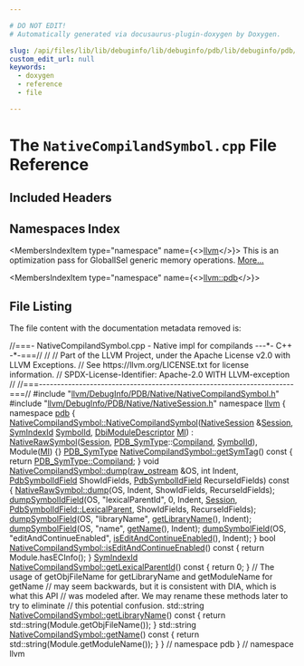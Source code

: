 ```yaml
---

# DO NOT EDIT!
# Automatically generated via docusaurus-plugin-doxygen by Doxygen.

slug: /api/files/lib/lib/debuginfo/lib/debuginfo/pdb/lib/debuginfo/pdb/native/nativecompilandsymbol-cpp
custom_edit_url: null
keywords:
  - doxygen
  - reference
  - file

---
```





# The `NativeCompilandSymbol.cpp` File Reference

<DoxygenPage pluginConfig={pluginConfig}>



## Included Headers

<IncludesList>
<IncludesListItem
  filePath="llvm/DebugInfo/PDB/Native/NativeCompilandSymbol.h"
  permalink="/docs/api/files/include/include/llvm/include/llvm/debuginfo/include/llvm/debuginfo/pdb/include/llvm/debuginfo/pdb/native/nativecompilandsymbol-h"
  isLocal="true" />
<IncludesListItem
  filePath="llvm/DebugInfo/PDB/Native/NativeSession.h"
  permalink="/docs/api/files/include/include/llvm/include/llvm/debuginfo/include/llvm/debuginfo/pdb/include/llvm/debuginfo/pdb/native/nativesession-h"
  isLocal="true" />
</IncludesList>

## Namespaces Index

<MembersIndex>

<MembersIndexItem
  type="namespace"
  name={<><a href="/docs/api/namespaces/llvm">llvm</a></>}>
This is an optimization pass for GlobalISel generic memory operations. <a href="/docs/api/namespaces/llvm/#details">More...</a>
</MembersIndexItem>

<MembersIndexItem
  type="namespace"
  name={<><a href="/docs/api/namespaces/llvm/pdb">llvm::pdb</a></>}>
</MembersIndexItem>

</MembersIndex>


## File Listing

The file content with the documentation metadata removed is:

<ProgramListing>

<Link id="l00001" /><CodeLine lineNumber="1"><Highlight kind="comment">//===- NativeCompilandSymbol.cpp - Native impl for compilands ---&#42;- C++ -&#42;-===//</Highlight><Highlight kind="normal"></Highlight></CodeLine>
<Link id="l00002" /><CodeLine lineNumber="2"><Highlight kind="normal"></Highlight><Highlight kind="comment">//</Highlight><Highlight kind="normal"></Highlight></CodeLine>
<Link id="l00003" /><CodeLine lineNumber="3"><Highlight kind="normal"></Highlight><Highlight kind="comment">// Part of the LLVM Project, under the Apache License v2.0 with LLVM Exceptions.</Highlight><Highlight kind="normal"></Highlight></CodeLine>
<Link id="l00004" /><CodeLine lineNumber="4"><Highlight kind="normal"></Highlight><Highlight kind="comment">// See https://llvm.org/LICENSE.txt for license information.</Highlight><Highlight kind="normal"></Highlight></CodeLine>
<Link id="l00005" /><CodeLine lineNumber="5"><Highlight kind="normal"></Highlight><Highlight kind="comment">// SPDX-License-Identifier: Apache-2.0 WITH LLVM-exception</Highlight><Highlight kind="normal"></Highlight></CodeLine>
<Link id="l00006" /><CodeLine lineNumber="6"><Highlight kind="normal"></Highlight><Highlight kind="comment">//</Highlight><Highlight kind="normal"></Highlight></CodeLine>
<Link id="l00007" /><CodeLine lineNumber="7"><Highlight kind="normal"></Highlight><Highlight kind="comment">//===----------------------------------------------------------------------===//</Highlight><Highlight kind="normal"></Highlight></CodeLine>
<Link id="l00008" /><CodeLine lineNumber="8"><Highlight kind="normal"></Highlight></CodeLine>
<Link id="l00009" /><CodeLine lineNumber="9"><Highlight kind="normal"></Highlight><Highlight kind="preprocessor">#include &quot;<a href="/docs/api/files/include/include/llvm/include/llvm/debuginfo/include/llvm/debuginfo/pdb/include/llvm/debuginfo/pdb/native/nativecompilandsymbol-h">llvm/DebugInfo/PDB/Native/NativeCompilandSymbol.h</a>&quot;</Highlight><Highlight kind="normal"></Highlight></CodeLine>
<Link id="l00010" /><CodeLine lineNumber="10"><Highlight kind="normal"></Highlight><Highlight kind="preprocessor">#include &quot;<a href="/docs/api/files/include/include/llvm/include/llvm/debuginfo/include/llvm/debuginfo/pdb/include/llvm/debuginfo/pdb/native/nativesession-h">llvm/DebugInfo/PDB/Native/NativeSession.h</a>&quot;</Highlight><Highlight kind="normal"></Highlight></CodeLine>
<Link id="l00011" /><CodeLine lineNumber="11"><Highlight kind="normal"></Highlight></CodeLine>
<Link id="l00012" /><CodeLine lineNumber="12"><Highlight kind="normal"></Highlight><Highlight kind="keyword">namespace </Highlight><Highlight kind="normal"><a href="/docs/api/namespaces/llvm">llvm</a> &#123;</Highlight></CodeLine>
<Link id="l00013" /><CodeLine lineNumber="13"><Highlight kind="normal"></Highlight><Highlight kind="keyword">namespace </Highlight><Highlight kind="normal"><a href="/docs/api/namespaces/llvm/pdb">pdb</a> &#123;</Highlight></CodeLine>
<Link id="l00014" /><CodeLine lineNumber="14"><Highlight kind="normal"></Highlight></CodeLine>
<Link id="l00015" /><CodeLine lineNumber="15" lineLink="/docs/api/classes/llvm/pdb/nativecompilandsymbol/#ad62c5e6cb175f80c144a875071056d8d"><Highlight kind="normal"><a href="/docs/api/classes/llvm/pdb/nativecompilandsymbol/#ad62c5e6cb175f80c144a875071056d8d">NativeCompilandSymbol::NativeCompilandSymbol</a>(<a href="/docs/api/classes/llvm/pdb/nativesession">NativeSession</a> &amp;<a href="/docs/api/classes/llvm/pdb/nativerawsymbol/#ae264b7462dfb57a16a94b8f871f52920">Session</a>,</Highlight></CodeLine>
<Link id="l00016" /><CodeLine lineNumber="16"><Highlight kind="normal">                                             <a href="/docs/api/namespaces/llvm/pdb/#a0d95a0af7fff523a0a4bfb7f6b578d12">SymIndexId</a> <a href="/docs/api/classes/llvm/pdb/nativerawsymbol/#a175ded6821ed70bde0ecba19b38f2b88">SymbolId</a>,</Highlight></CodeLine>
<Link id="l00017" /><CodeLine lineNumber="17"><Highlight kind="normal">                                             <a href="/docs/api/classes/llvm/pdb/dbimoduledescriptor">DbiModuleDescriptor</a> <a href="/docs/api/files/lib/lib/codegen/lib/codegen/globalisel/irtranslator-cpp/#abe44dfdea65b4f7e11e0a608ab708b76">MI</a>)</Highlight></CodeLine>
<Link id="l00018" /><CodeLine lineNumber="18"><Highlight kind="normal">    : <a href="/docs/api/classes/llvm/pdb/nativerawsymbol/#a4cbeed8a0b429b5aea245873a199f97b">NativeRawSymbol</a>(<a href="/docs/api/classes/llvm/pdb/nativerawsymbol/#ae264b7462dfb57a16a94b8f871f52920">Session</a>, <a href="/docs/api/namespaces/llvm/pdb/#a33e853ec74d48b1340d1d4bae772d30b">PDB&#95;SymType</a>::<a href="/docs/api/namespaces/llvm/pdb/#a33e853ec74d48b1340d1d4bae772d30ba247232063f777fa3c2371e077db8b61b">Compiland</a>, <a href="/docs/api/classes/llvm/pdb/nativerawsymbol/#a175ded6821ed70bde0ecba19b38f2b88">SymbolId</a>), Module(<a href="/docs/api/files/lib/lib/codegen/lib/codegen/globalisel/irtranslator-cpp/#abe44dfdea65b4f7e11e0a608ab708b76">MI</a>) &#123;&#125;</Highlight></CodeLine>
<Link id="l00019" /><CodeLine lineNumber="19"><Highlight kind="normal"></Highlight></CodeLine>
<Link id="l00020" /><CodeLine lineNumber="20" lineLink="/docs/api/classes/llvm/pdb/nativecompilandsymbol/#a653016daec4cc717dd1cc7186b2d982f"><Highlight kind="normal"><a href="/docs/api/namespaces/llvm/pdb/#a33e853ec74d48b1340d1d4bae772d30b">PDB&#95;SymType</a> <a href="/docs/api/classes/llvm/pdb/nativecompilandsymbol/#a653016daec4cc717dd1cc7186b2d982f">NativeCompilandSymbol::getSymTag</a>()</Highlight><Highlight kind="keyword"> const </Highlight><Highlight kind="normal">&#123;</Highlight></CodeLine>
<Link id="l00021" /><CodeLine lineNumber="21"><Highlight kind="normal">  </Highlight><Highlight kind="keywordflow">return</Highlight><Highlight kind="normal"> <a href="/docs/api/namespaces/llvm/pdb/#a33e853ec74d48b1340d1d4bae772d30ba247232063f777fa3c2371e077db8b61b">PDB&#95;SymType::Compiland</a>;</Highlight></CodeLine>
<Link id="l00022" /><CodeLine lineNumber="22"><Highlight kind="normal">&#125;</Highlight></CodeLine>
<Link id="l00023" /><CodeLine lineNumber="23"><Highlight kind="normal"></Highlight></CodeLine>
<Link id="l00024" /><CodeLine lineNumber="24" lineLink="/docs/api/classes/llvm/pdb/nativecompilandsymbol/#ae61577c2d6a9fce51e3847e23d6bfd79"><Highlight kind="normal"></Highlight><Highlight kind="keywordtype">void</Highlight><Highlight kind="normal"> <a href="/docs/api/classes/llvm/pdb/nativecompilandsymbol/#ae61577c2d6a9fce51e3847e23d6bfd79">NativeCompilandSymbol::dump</a>(<a href="/docs/api/classes/llvm/raw-ostream">raw&#95;ostream</a> &amp;OS, </Highlight><Highlight kind="keywordtype">int</Highlight><Highlight kind="normal"> Indent,</Highlight></CodeLine>
<Link id="l00025" /><CodeLine lineNumber="25"><Highlight kind="normal">                                 <a href="/docs/api/namespaces/llvm/pdb/#a952cb7401a07c49e2879fbfc92f0dc2c">PdbSymbolIdField</a> ShowIdFields,</Highlight></CodeLine>
<Link id="l00026" /><CodeLine lineNumber="26"><Highlight kind="normal">                                 <a href="/docs/api/namespaces/llvm/pdb/#a952cb7401a07c49e2879fbfc92f0dc2c">PdbSymbolIdField</a> RecurseIdFields)</Highlight><Highlight kind="keyword"> const </Highlight><Highlight kind="normal">&#123;</Highlight></CodeLine>
<Link id="l00027" /><CodeLine lineNumber="27"><Highlight kind="normal">  <a href="/docs/api/classes/llvm/pdb/nativerawsymbol/#aeeda1eb1da6fda8318d0a3093caa3ea2">NativeRawSymbol::dump</a>(OS, Indent, ShowIdFields, RecurseIdFields);</Highlight></CodeLine>
<Link id="l00028" /><CodeLine lineNumber="28"><Highlight kind="normal"></Highlight></CodeLine>
<Link id="l00029" /><CodeLine lineNumber="29"><Highlight kind="normal">  <a href="/docs/api/namespaces/llvm/pdb/#aebe60f61f4fe8956834c561bfb8a75e8">dumpSymbolIdField</a>(OS, </Highlight><Highlight kind="stringliteral">&quot;lexicalParentId&quot;</Highlight><Highlight kind="normal">, 0, Indent, <a href="/docs/api/classes/llvm/pdb/nativerawsymbol/#ae264b7462dfb57a16a94b8f871f52920">Session</a>,</Highlight></CodeLine>
<Link id="l00030" /><CodeLine lineNumber="30"><Highlight kind="normal">                    <a href="/docs/api/namespaces/llvm/pdb/#a952cb7401a07c49e2879fbfc92f0dc2ca0a31053bfd7ad7db33f78a8c31f4c99a">PdbSymbolIdField::LexicalParent</a>, ShowIdFields,</Highlight></CodeLine>
<Link id="l00031" /><CodeLine lineNumber="31"><Highlight kind="normal">                    RecurseIdFields);</Highlight></CodeLine>
<Link id="l00032" /><CodeLine lineNumber="32"><Highlight kind="normal">  <a href="/docs/api/namespaces/llvm/pdb/#a28e0e7c7f7920e3608fea13ec3e4394e">dumpSymbolField</a>(OS, </Highlight><Highlight kind="stringliteral">&quot;libraryName&quot;</Highlight><Highlight kind="normal">, <a href="/docs/api/classes/llvm/pdb/nativecompilandsymbol/#a02c057984f771163dc8001cb8e7854fd">getLibraryName</a>(), Indent);</Highlight></CodeLine>
<Link id="l00033" /><CodeLine lineNumber="33"><Highlight kind="normal">  <a href="/docs/api/namespaces/llvm/pdb/#a28e0e7c7f7920e3608fea13ec3e4394e">dumpSymbolField</a>(OS, </Highlight><Highlight kind="stringliteral">&quot;name&quot;</Highlight><Highlight kind="normal">, <a href="/docs/api/classes/llvm/pdb/nativecompilandsymbol/#a7b5438248091f29bef0eb7cfe5045499">getName</a>(), Indent);</Highlight></CodeLine>
<Link id="l00034" /><CodeLine lineNumber="34"><Highlight kind="normal">  <a href="/docs/api/namespaces/llvm/pdb/#a28e0e7c7f7920e3608fea13ec3e4394e">dumpSymbolField</a>(OS, </Highlight><Highlight kind="stringliteral">&quot;editAndContinueEnabled&quot;</Highlight><Highlight kind="normal">, <a href="/docs/api/classes/llvm/pdb/nativecompilandsymbol/#a625ecffee6009fd877d7b2ae8bb033e0">isEditAndContinueEnabled</a>(),</Highlight></CodeLine>
<Link id="l00035" /><CodeLine lineNumber="35"><Highlight kind="normal">                  Indent);</Highlight></CodeLine>
<Link id="l00036" /><CodeLine lineNumber="36"><Highlight kind="normal">&#125;</Highlight></CodeLine>
<Link id="l00037" /><CodeLine lineNumber="37"><Highlight kind="normal"></Highlight></CodeLine>
<Link id="l00038" /><CodeLine lineNumber="38" lineLink="/docs/api/classes/llvm/pdb/nativecompilandsymbol/#a625ecffee6009fd877d7b2ae8bb033e0"><Highlight kind="normal"></Highlight><Highlight kind="keywordtype">bool</Highlight><Highlight kind="normal"> <a href="/docs/api/classes/llvm/pdb/nativecompilandsymbol/#a625ecffee6009fd877d7b2ae8bb033e0">NativeCompilandSymbol::isEditAndContinueEnabled</a>()</Highlight><Highlight kind="keyword"> const </Highlight><Highlight kind="normal">&#123;</Highlight></CodeLine>
<Link id="l00039" /><CodeLine lineNumber="39"><Highlight kind="normal">  </Highlight><Highlight kind="keywordflow">return</Highlight><Highlight kind="normal"> Module.hasECInfo();</Highlight></CodeLine>
<Link id="l00040" /><CodeLine lineNumber="40"><Highlight kind="normal">&#125;</Highlight></CodeLine>
<Link id="l00041" /><CodeLine lineNumber="41"><Highlight kind="normal"></Highlight></CodeLine>
<Link id="l00042" /><CodeLine lineNumber="42" lineLink="/docs/api/classes/llvm/pdb/nativecompilandsymbol/#a9b42f77e30cfb33c2b67465e3ffb4e60"><Highlight kind="normal"><a href="/docs/api/namespaces/llvm/pdb/#a0d95a0af7fff523a0a4bfb7f6b578d12">SymIndexId</a> <a href="/docs/api/classes/llvm/pdb/nativecompilandsymbol/#a9b42f77e30cfb33c2b67465e3ffb4e60">NativeCompilandSymbol::getLexicalParentId</a>()</Highlight><Highlight kind="keyword"> const </Highlight><Highlight kind="normal">&#123; </Highlight><Highlight kind="keywordflow">return</Highlight><Highlight kind="normal"> 0; &#125;</Highlight></CodeLine>
<Link id="l00043" /><CodeLine lineNumber="43"><Highlight kind="normal"></Highlight></CodeLine>
<Link id="l00044" /><CodeLine lineNumber="44"><Highlight kind="normal"></Highlight><Highlight kind="comment">// The usage of getObjFileName for getLibraryName and getModuleName for getName</Highlight><Highlight kind="normal"></Highlight></CodeLine>
<Link id="l00045" /><CodeLine lineNumber="45"><Highlight kind="normal"></Highlight><Highlight kind="comment">// may seem backwards, but it is consistent with DIA, which is what this API</Highlight><Highlight kind="normal"></Highlight></CodeLine>
<Link id="l00046" /><CodeLine lineNumber="46"><Highlight kind="normal"></Highlight><Highlight kind="comment">// was modeled after.  We may rename these methods later to try to eliminate</Highlight><Highlight kind="normal"></Highlight></CodeLine>
<Link id="l00047" /><CodeLine lineNumber="47"><Highlight kind="normal"></Highlight><Highlight kind="comment">// this potential confusion.</Highlight><Highlight kind="normal"></Highlight></CodeLine>
<Link id="l00048" /><CodeLine lineNumber="48"><Highlight kind="normal"></Highlight></CodeLine>
<Link id="l00049" /><CodeLine lineNumber="49" lineLink="/docs/api/classes/llvm/pdb/nativecompilandsymbol/#a02c057984f771163dc8001cb8e7854fd"><Highlight kind="normal">std::string <a href="/docs/api/classes/llvm/pdb/nativecompilandsymbol/#a02c057984f771163dc8001cb8e7854fd">NativeCompilandSymbol::getLibraryName</a>()</Highlight><Highlight kind="keyword"> const </Highlight><Highlight kind="normal">&#123;</Highlight></CodeLine>
<Link id="l00050" /><CodeLine lineNumber="50"><Highlight kind="normal">  </Highlight><Highlight kind="keywordflow">return</Highlight><Highlight kind="normal"> std::string(Module.getObjFileName());</Highlight></CodeLine>
<Link id="l00051" /><CodeLine lineNumber="51"><Highlight kind="normal">&#125;</Highlight></CodeLine>
<Link id="l00052" /><CodeLine lineNumber="52"><Highlight kind="normal"></Highlight></CodeLine>
<Link id="l00053" /><CodeLine lineNumber="53" lineLink="/docs/api/classes/llvm/pdb/nativecompilandsymbol/#a7b5438248091f29bef0eb7cfe5045499"><Highlight kind="normal">std::string <a href="/docs/api/classes/llvm/pdb/nativecompilandsymbol/#a7b5438248091f29bef0eb7cfe5045499">NativeCompilandSymbol::getName</a>()</Highlight><Highlight kind="keyword"> const </Highlight><Highlight kind="normal">&#123;</Highlight></CodeLine>
<Link id="l00054" /><CodeLine lineNumber="54"><Highlight kind="normal">  </Highlight><Highlight kind="keywordflow">return</Highlight><Highlight kind="normal"> std::string(Module.getModuleName());</Highlight></CodeLine>
<Link id="l00055" /><CodeLine lineNumber="55"><Highlight kind="normal">&#125;</Highlight></CodeLine>
<Link id="l00056" /><CodeLine lineNumber="56"><Highlight kind="normal"></Highlight></CodeLine>
<Link id="l00057" /><CodeLine lineNumber="57"><Highlight kind="normal">&#125; </Highlight><Highlight kind="comment">// namespace pdb</Highlight><Highlight kind="normal"></Highlight></CodeLine>
<Link id="l00058" /><CodeLine lineNumber="58"><Highlight kind="normal">&#125; </Highlight><Highlight kind="comment">// namespace llvm</Highlight><Highlight kind="normal"></Highlight></CodeLine>

</ProgramListing>

</DoxygenPage>
